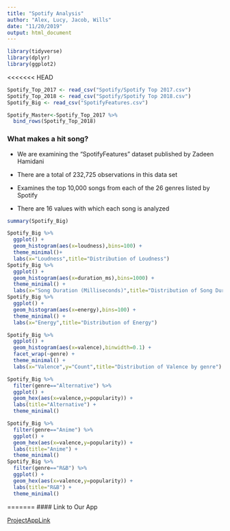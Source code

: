 ```yaml
---
title: "Spotify Analysis"
author: "Alex, Lucy, Jacob, Wills"
date: "11/20/2019"
output: html_document
---
```

```r
library(tidyverse)
library(dplyr)
library(ggplot2)
```

<<<<<<< HEAD
```r
Spotify_Top_2017 <- read_csv("Spotify/Spotify Top 2017.csv")
Spotify_Top_2018 <- read_csv("Spotify/Spotify Top 2018.csv")
Spotify_Big <- read_csv("SpotifyFeatures.csv")

Spotify_Master<-Spotify_Top_2017 %>% 
  bind_rows(Spotify_Top_2018)
```

### What makes a hit song?

 + We are examining the "SpotifyFeatures" dataset published by Zadeen Hamidani
 
 + There are a total of 232,725 observations in this data set

 + Examines the top 10,000 songs from each of the 26 genres listed by Spotify
 
 + There are 16 values with which each song is analyzed
 
```r
summary(Spotify_Big)
```

```r
Spotify_Big %>% 
  ggplot() +
  geom_histogram(aes(x=loudness),bins=100) +
  theme_minimal()+
  labs(x="Loudness",title="Distribution of Loudness")
Spotify_Big %>% 
  ggplot() +
  geom_histogram(aes(x=duration_ms),bins=1000) +
  theme_minimal() +
  labs(x="Song Duration (Milliseconds)",title="Distribution of Song Duration")
Spotify_Big %>% 
  ggplot() +
  geom_histogram(aes(x=energy),bins=100) +
  theme_minimal() +
  labs(x="Energy",title="Distribution of Energy")
```


```r
Spotify_Big %>% 
  ggplot() +
  geom_histogram(aes(x=valence),binwidth=0.1) +
  facet_wrap(~genre) +
  theme_minimal() +
  labs(x="Valence",y="Count",title="Distribution of Valence by genre")
```

```r
Spotify_Big %>% 
  filter(genre=="Alternative") %>% 
  ggplot() +
  geom_hex(aes(x=valence,y=popularity)) +
  labs(title="Alternative") +
  theme_minimal() 
```
```r
Spotify_Big %>% 
  filter(genre=="Anime") %>% 
  ggplot() +
  geom_hex(aes(x=valence,y=popularity)) +
  labs(title="Anime") +
  theme_minimal()
Spotify_Big %>% 
  filter(genre=="R&B") %>% 
  ggplot() +
  geom_hex(aes(x=valence,y=popularity)) +
  labs(title="R&B") +
  theme_minimal()
```

 
=======
#### Link to Our App

[ProjectAppLink](https://jacobkresnicka.shinyapps.io/FinalProjectAppV1/)

